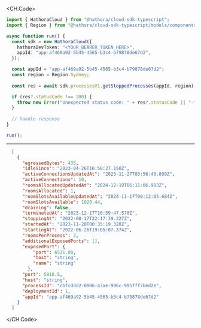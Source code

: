 
<CH.Code>
```typescript GetStoppedProcesses.ts
import { HathoraCloud } from "@hathora/cloud-sdk-typescript";
import { Region } from "@hathora/cloud-sdk-typescript/models/components";

async function run() {
  const sdk = new HathoraCloud({
    hathoraDevToken: "<YOUR_BEARER_TOKEN_HERE>",
    appId: "app-af469a92-5b45-4565-b3c4-b79878de67d2",
  });

  const appId = "app-af469a92-5b45-4565-b3c4-b79878de67d2";
  const region = Region.Sydney;
  
  const res = await sdk.processesV1.getStoppedProcesses(appId, region);

  if (res?.statusCode !== 200) {
    throw new Error("Unexpected status code: " + res?.statusCode || "-");
  }
  
  // handle response
}

run();
```
---

```json Example Response
  [
    {
      "egressedBytes": 435,
      "idleSince": "2023-04-26T16:58:27.150Z",
      "activeConnectionsUpdatedAt": "2023-11-27T03:56:40.899Z",
      "activeConnections": 10,
      "roomsAllocatedUpdatedAt": "2024-12-19T06:11:06.983Z",
      "roomsAllocated": 1,
      "roomSlotsAvailableUpdatedAt": "2024-11-17T00:12:05.684Z",
      "roomSlotsAvailable": 1020.44,
      "draining": false,
      "terminatedAt": "2023-12-17T10:59:47.578Z",
      "stoppingAt": "2022-08-17T22:17:39.327Z",
      "startedAt": "2023-11-28T00:35:19.328Z",
      "startingAt": "2022-06-26T19:05:07.374Z",
      "roomsPerProcess": 3,
      "additionalExposedPorts": [],
      "exposedPort": {
          "port": 6531.08,
          "host": "string",
          "name": "string"
        },
      "port": 5818.5,
      "host": "string",
      "processId": "cbfcddd2-0006-43ae-996c-995fff7bed2e",
      "deploymentId": 1,
      "appId": "app-af469a92-5b45-4565-b3c4-b79878de67d2"
    }
  ]
```
</CH.Code>
